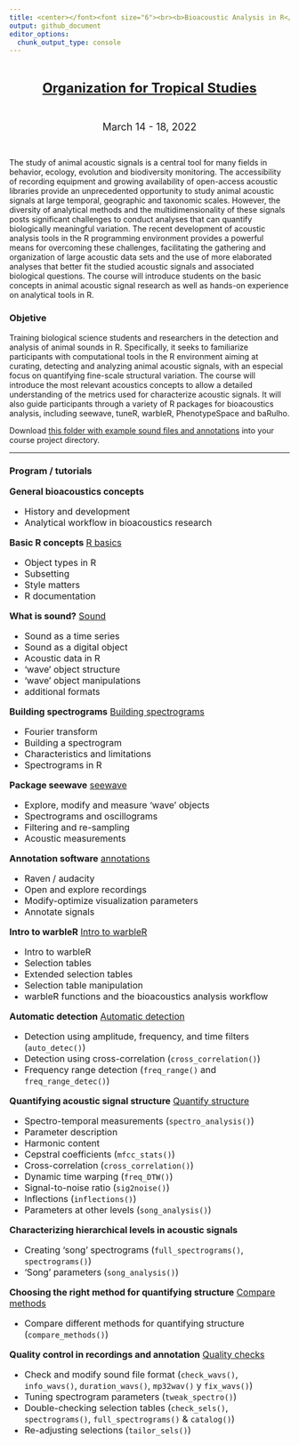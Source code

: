 ```yaml
---
title: <center></font><font size="6"><br><b>Bioacoustic Analysis in R</b></font></center><br>
output: github_document
editor_options: 
  chunk_output_type: console
---
```


<!-- README.md is generated from README.Rmd. Please edit that file -->
<br>

<center><font size="5"><b><a href="https://tropicalstudies.org/">Organization for Tropical Studies</a><br></b></font></center><br>


<center><font size="4">March 14 - 18, 2022</font></center>

&nbsp; 

The study of animal acoustic signals is a central tool for many fields in behavior, ecology, evolution and biodiversity monitoring. The accessibility of recording equipment and growing availability of open-access acoustic libraries provide an unprecedented opportunity to study animal acoustic signals at large temporal, geographic and taxonomic scales. However, the diversity of analytical methods and the multidimensionality of these signals posts significant challenges to conduct analyses that can quantify biologically meaningful variation. The recent development of acoustic analysis tools in the R programming environment provides a powerful means for overcoming these challenges, facilitating the gathering and organization of large acoustic data sets and the use of more elaborated analyses that better fit the studied acoustic signals and associated biological questions. The course will introduce students on the basic concepts in animal acoustic signal research as well as hands-on experience on analytical tools in R.


### Objetive

Training biological science students and researchers in the detection and analysis of animal sounds in R. Specifically, it seeks to familiarize participants with computational tools in the R environment aiming at curating, detecting and analyzing animal acoustic signals, with an especial focus on quantifying fine-scale structural variation. The course will introduce the most relevant acoustics concepts to allow a detailed understanding of the metrics used for characterize acoustic signals. It will also guide participants through a variety of R packages for bioacoustics analysis, including seewave, tuneR, warbleR, PhenotypeSpace and baRulho. 


 
Download [this folder with example sound files and annotations](https://www.dropbox.com/sh/9b0ol3xw4nuqu7q/AAAojzPMZv09WUmq8ucM72x7a?dl=0) into your course project directory.


---

### Program / tutorials
<font size="3.5">

**General bioacoustics concepts**

  - History and development
  - Analytical workflow in bioacoustics research

**Basic R concepts** <a href="https://github.com/maRce10/BOKU_bioacoustics_2022/blob/master/tutorials/R-basics.html" class="btn btn-warning btn-xs" role="button">R basics</a>

- Object types in R 
- Subsetting
- Style matters
- R documentation

**What is sound?** <a href="https://www.dropbox.com/s/yw3vfa5olbocm8q/Sound_in_R.html?dl=0" class="btn btn-warning btn-xs" role="button">Sound</a>
  
  - Sound as a time series
  - Sound as a digital object
  - Acoustic data in R
  - 'wave' object structure 
  - 'wave' object manipulations
  - additional formats
  
  
  **Building spectrograms** <a href="https://marceloarayasalas.weebly.com/uploads/2/5/5/2/25524573/spectrograms.html" class="btn btn-warning btn-xs" role="button">Building spectrograms</a>
  
  - Fourier transform
  - Building a spectrogram
  - Characteristics and limitations
  - Spectrograms in R

**Package seewave**  <a href="https://marceloarayasalas.weebly.com/uploads/2/5/5/2/25524573/seewave.html" class="btn btn-warning btn-xs" role="button">seewave</a>

  - Explore, modify and measure 'wave' objects
  - Spectrograms and oscillograms
  - Filtering and re-sampling
  - Acoustic measurements

**Annotation software** <a href="https://www.dropbox.com/s/7l921d584oh6djq/Annotations.html?dl=0" class="btn btn-warning btn-xs" role="button">annotations</a>

  - Raven / audacity
  - Open and explore recordings
  - Modify-optimize visualization parameters 
  - Annotate signals

**Intro to warbleR** <a href="https://ndownloader.figshare.com/files/27066653" class="btn btn-warning btn-xs" role="button">Intro to warbleR</a>

  - Intro to warbleR
  - Selection tables 
  - Extended selection tables
  - Selection table manipulation
  - warbleR functions and the bioacoustics analysis workflow

**Automatic detection** <a href="https://ndownloader.figshare.com/files/27242135" class="btn btn-warning btn-xs" role="button">Automatic detection</a>

  - Detection using amplitude, frequency, and time filters (`auto_detec()`)
  - Detection using cross-correlation (`cross_correlation()`)
  - Frequency range detection (`freq_range()` and `freq_range_detec()`)

**Quantifying acoustic signal structure**  <a href="https://ndownloader.figshare.com/files/27232883" class="btn btn-warning btn-xs" role="button">Quantify structure</a>

  - Spectro-temporal measurements (`spectro_analysis()`)
  - Parameter description
  - Harmonic content
  - Cepstral coefficients (`mfcc_stats()`)
  - Cross-correlation (`cross_correlation()`)
  - Dynamic time warping (`freq_DTW()`)
  - Signal-to-noise ratio (`sig2noise()`)
  - Inflections (`inflections()`)
  - Parameters at other levels (`song_analysis()`)

**Characterizing hierarchical levels in acoustic signals**

  - Creating 'song' spectrograms (`full_spectrograms()`, `spectrograms()`)
  - 'Song' parameters (`song_analysis()`)

**Choosing the right method for quantifying structure**  <a href="https://ndownloader.figshare.com/files/27262301" class="btn btn-warning btn-xs" role="button">Compare methods</a>

  - Compare different methods for quantifying structure (`compare_methods()`)

**Quality control in recordings and annotation** <a href="https://ndownloader.figshare.com/files/27263603" class="btn btn-warning btn-xs" role="button">Quality checks</a>

  - Check and modify sound file format (`check_wavs()`, `info_wavs()`, `duration_wavs()`, `mp32wav()` y `fix_wavs()`)
  - Tuning spectrogram parameters (`tweak_spectro()`)
  - Double-checking selection tables (`check_sels()`, `spectrograms()`, `full_spectrograms()` & `catalog()`)
  - Re-adjusting selections (`tailor_sels()`)

&nbsp; 
